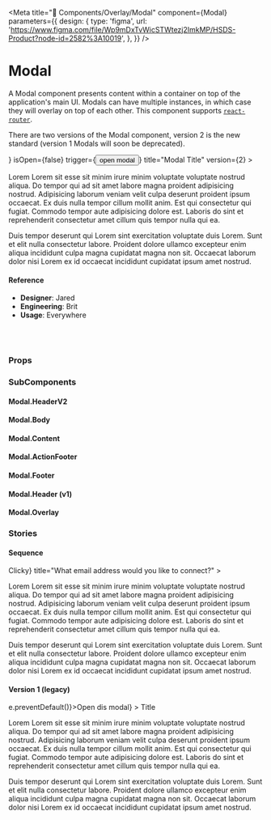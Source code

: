 
<Meta
  title="🧬 Components/Overlay/Modal"
  component={Modal}
  parameters={{
    design: {
      type: 'figma',
      url:
        'https://www.figma.com/file/Wp9mDxTvWicSTWtezj2ImkMP/HSDS-Product?node-id=2582%3A10019',
    },
  }}
/>

# Modal

A Modal component presents content within a container on top of the application's main UI. Modals can have multiple instances, in which case they will overlay on top of each other. This component supports [`react-router`](https://github.com/ReactTraining/react-router).

There are two versions of the Modal component, version 2 is the new standard (version 1 Modals will soon be deprecated).

<Preview>
  <Story name="default">
    <Modal
      kind={select(
        'Kind',
        {
          alert: 'alert',
          default: 'default',
          branded: 'branded',
          sequence: 'sequence',
        },
        'default'
      )}
      illo={<SpeechBubble />}
      isOpen={false}
      trigger={<button>open modal</button>}
      title="Modal Title"
      version={2}
    >
      <Modal.Body version={2}>
        <p>
          Lorem Lorem sit esse sit minim irure minim voluptate voluptate nostrud
          aliqua. Do tempor qui ad sit amet labore magna proident adipisicing
          nostrud. Adipisicing laborum veniam velit culpa deserunt proident
          ipsum occaecat. Ex duis nulla tempor cillum mollit anim. Est qui
          consectetur qui fugiat. Commodo tempor aute adipisicing dolore est.
          Laboris do sint et reprehenderit consectetur amet cillum quis tempor
          nulla qui ea.
        </p>
        <p>
          Duis tempor deserunt qui Lorem sint exercitation voluptate duis Lorem.
          Sunt et elit nulla consectetur labore. Proident dolore ullamco
          excepteur enim aliqua incididunt culpa magna cupidatat magna non sit.
          Occaecat laborum dolor nisi Lorem ex id occaecat incididunt cupidatat
          ipsum amet nostrud.
        </p>
      </Modal.Body>
      <Modal.ActionFooter
        primaryButtonText={text('primaryButtonText', 'Primary')}
        secondaryButtonText={text('secondaryButtonText', 'Secondary')}
        secondaryButtonDisabled={boolean('secondaryButtonDisabled', false)}
        primaryButtonDisabled={boolean('primaryButtonDisabled', false)}
        state={select(
          'State',
          {
            default: '',
            danger: 'danger',
          },
          ''
        )}
      />
    </Modal>
  </Story>
</Preview>

#### Reference

- **Designer**: Jared
- **Engineering**: Brit
- **Usage**: Everywhere

<br />
<br />

### Props

<Props of={Modal} />

### SubComponents

#### Modal.HeaderV2

<Props of={Modal.HeaderV2} />

#### Modal.Body

<Props of={Modal.Body} />

#### Modal.Content

<Props of={Modal.Content} />

#### Modal.ActionFooter

<Props of={Modal.ActionFooter} />

#### Modal.Footer

<Props of={Modal.Footer} />

#### Modal.Header (v1)

<Props of={Modal.Header} />

#### Modal.Overlay

<Props of={Modal.Overlay} />

### Stories

#### Sequence

<Preview>
  <Story name="sequence">
    <Modal
      version={2}
      isOpen={false}
      kind="sequence"
      description="We'll send a six digit code to confirm ownership."
      numSteps={5}
      step={2}
      trigger={<Link>Clicky</Link>}
      title="What email address would you like to connect?"
    >
      <Modal.Body version={2}>
        <p>
          Lorem Lorem sit esse sit minim irure minim voluptate voluptate nostrud
          aliqua. Do tempor qui ad sit amet labore magna proident adipisicing
          nostrud. Adipisicing laborum veniam velit culpa deserunt proident
          ipsum occaecat. Ex duis nulla tempor cillum mollit anim. Est qui
          consectetur qui fugiat. Commodo tempor aute adipisicing dolore est.
          Laboris do sint et reprehenderit consectetur amet cillum quis tempor
          nulla qui ea.
        </p>
        <p>
          Duis tempor deserunt qui Lorem sint exercitation voluptate duis Lorem.
          Sunt et elit nulla consectetur labore. Proident dolore ullamco
          excepteur enim aliqua incididunt culpa magna cupidatat magna non sit.
          Occaecat laborum dolor nisi Lorem ex id occaecat incididunt cupidatat
          ipsum amet nostrud.
        </p>
      </Modal.Body>
      <Modal.ActionFooter kind="default" primaryButtonText="Send code" />
    </Modal>
  </Story>
</Preview>

#### Version 1 (legacy)

<Preview>
  <Story name="Version 1 (legacy)">
    <Modal
      trigger={<Link onClick={e => e.preventDefault()}>Open dis modal</Link>}
    >
      <Modal.Body>
        <Heading>Title</Heading>
        <p>
          Lorem Lorem sit esse sit minim irure minim voluptate voluptate nostrud
          aliqua. Do tempor qui ad sit amet labore magna proident adipisicing
          nostrud. Adipisicing laborum veniam velit culpa deserunt proident
          ipsum occaecat. Ex duis nulla tempor cillum mollit anim. Est qui
          consectetur qui fugiat. Commodo tempor aute adipisicing dolore est.
          Laboris do sint et reprehenderit consectetur amet cillum quis tempor
          nulla qui ea.
        </p>
        <p>
          Duis tempor deserunt qui Lorem sint exercitation voluptate duis Lorem.
          Sunt et elit nulla consectetur labore. Proident dolore ullamco
          excepteur enim aliqua incididunt culpa magna cupidatat magna non sit.
          Occaecat laborum dolor nisi Lorem ex id occaecat incididunt cupidatat
          ipsum amet nostrud.
        </p>
      </Modal.Body>
    </Modal>
  </Story>
</Preview>
